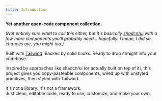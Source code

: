 ```yaml
---
title: Introduction
---
```


**Yet another open-code component collection.**

_(Not entirely sure what to call this either, but it's basically
[shadcn/ui](https://ui.shadcn.com/) with a few more components you'll probably
need... hopefully. I mean, I did so chances are, you might too.)_

Built with [Tailwind](https://tailwindcss.com/). Backed by solid hooks. Ready to
drop straight into your codebase.

Inspired by approaches like shadcn/ui (or actually built on top of it), this
project gives you copy-pasteable components, wired up with unstyled primitives,
then styled with Tailwind.

It's not a library. It's not a framework.  
Just clean, editable code, ready to use, customize, and make your own.

